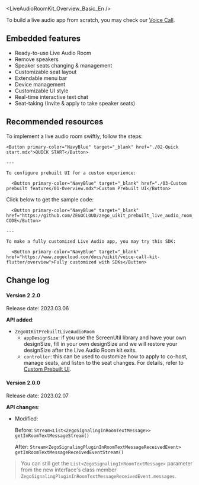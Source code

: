 
<LiveAudioRoomKit_Overview_Basic_En />

To build a live audio app from scratch, you may check our [Voice Call](https://www.zegocloud.com/docs/uikit/voice-call-kit-flutter/overview).

## Embedded features

- Ready-to-use Live Audio Room
- Remove speakers
- Speaker seats changing & management
- Customizable seat layout
- Extendable menu bar
- Device management
- Customizable UI style
- Real-time interactive text chat
- Seat-taking (Invite & apply to take speaker seats)

## Recommended resources

<CardGroup cols={2}>
  <Card title="I want to get started:">
    To implement a live audio room swiftly, follow the steps:

    <Button primary-color="NavyBlue" target="_blank" href="./02-Quick start.mdx">QUICK START</Button>

    ---

    To configure prebuilt UI for a custom experience:

	  <Button primary-color="NavyBlue" target="_blank" href="./03-Custom prebuilt features/01-Overview.mdx">Custom Prebuilt UI</Button>
  </Card>
  <Card title="I want to get the Sample Code:">
    Click below to get the sample code:

	  <Button primary-color="NavyBlue" target="_blank" href="https://github.com/ZEGOCLOUD/zego_uikit_prebuilt_live_audio_room_example_flutter">SAMPLE CODE</Button>

    ---

    To make a fully customized Live Audio app, you may try this SDK:

	  <Button primary-color="NavyBlue" target="_blank" href="https://www.zegocloud.com/docs/uikit/voice-call-kit-flutter/overview">Fully customized with SDKs</Button>
  </Card>
</CardGroup>

## Change log

<Accordion title="Click here to know more" defaultOpen="false">

#### Version 2.2.0

Release date: 2023.03.06

**API added**:

- `ZegoUIKitPrebuiltLiveAudioRoom`
  - `appDesignSize`: if you use the ScreenUtil library and have your own designSize, fill in your own designSize and we will restore your designSize after the Live Audio Room kit exits.
  - `controller`: this can be used to customize how to apply to co-host, manage seats, and listen to the seat changes. For details, refer to <a href="./03-Custom prebuilt features/01-Overview.mdx" target="_blank">Custom Prebuilt UI</a>.

#### Version 2.0.0

Release date: 2023.02.07

**API changes**:

- Modified:

  Before: `Stream<List<ZegoSignalingInRoomTextMessage>> getInRoomTextMessageStream()`

  After: `Stream<ZegoSignalingPluginInRoomTextMessageReceivedEvent> getInRoomTextMessageReceivedEventStream()`

> You can still get the `List<ZegoSignalingInRoomTextMessage>` parameter from the new interface's class member `ZegoSignalingPluginInRoomTextMessageReceivedEvent.messages`.

</Accordion>
